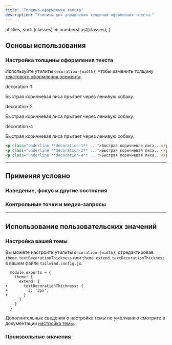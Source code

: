 ```yaml
---
title: "Толщина оформления текста"
description: "Утилиты для управления толщиной оформления текста."
---
```



  utilities,
  sort: (classes) => numbersLast(classes),
}

## Основы использования

### Настройка толщины оформления текста

Используйте утилиты `decoration-{width}`, чтобы изменить толщину [текстового оформления элемента](/docs/text-decoration).

<Example>
  <div class="flex flex-col gap-8 text-slate-900 dark:text-slate-200">
    <div>
      <div class="font-medium text-sm text-slate-500 font-mono mb-3 dark:text-slate-400">decoration-1</div>
      <p class="text-lg font-medium underline decoration-1">Быстрая коричневая лиса прыгает через ленивую собаку.</p>
    </div>
    <div>
      <div class="font-medium text-sm text-slate-500 font-mono mb-3 dark:text-slate-400">decoration-2</div>
      <p class="text-lg font-medium underline decoration-2">Быстрая коричневая лиса прыгает через ленивую собаку.</p>
    </div>
    <div>
      <div class="font-medium text-sm text-slate-500 font-mono mb-3 dark:text-slate-400">decoration-4</div>
      <p class="text-lg font-medium underline decoration-4">Быстрая коричневая лиса прыгает через ленивую собаку.</p>
    </div>
  </div>
</Example>

```html
<p class="underline **decoration-1** ...">Быстрая коричневая лиса...</p>
<p class="underline **decoration-2** ...">Быстрая коричневая лиса...</p>
<p class="underline **decoration-4** ...">Быстрая коричневая лиса...</p>
```

---

## <Heading ignore>Применяя условно</Heading>

### <Heading ignore>Наведение, фокус и другие состояния</Heading>

<HoverFocusAndOtherStates defaultClass="underline" featuredClass="decoration-4" element="p" />

### <Heading ignore>Контрольные точки и медиа-запросы</Heading>

<BreakpointsAndMediaQueries defaultClass="underline" featuredClass="decoration-4" element="p" />

---

## Использование пользовательских значений

### Настройка вашей темы

Вы можете настроить утилиты `decoration-{width}`, отредактировав `theme.textDecorationThickness` или `theme.extend.textDecorationThickness` в вашем файле `tailwind.config.js`.

```diff-js tailwind.config.js
  module.exports = {
    theme: {
      extend: {
+       textDecorationThickness: {
+         3: '3px',
+       }
      }
    }
  }
```

Дополнительные сведения о настройке темы по умолчанию смотрите в документации [настройка темы](/docs/theme#customizing-the-default-theme).

### Произвольные значения

<ArbitraryValues property="text-decoration-thickness" featuredClass="decoration-[3px]" element="p" />
